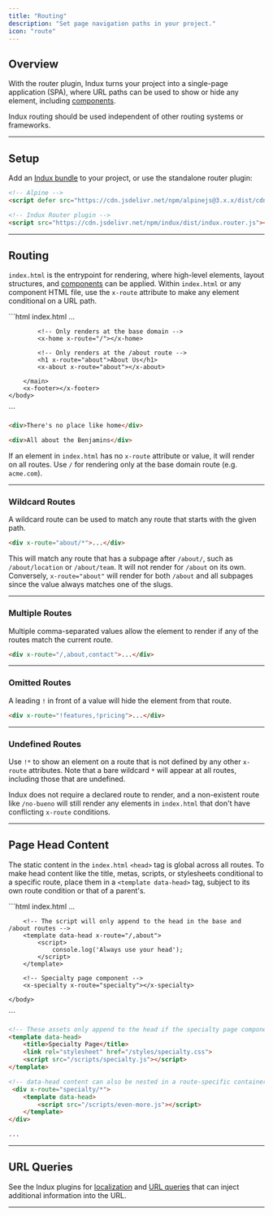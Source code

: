 ```yaml
---
title: "Routing"
description: "Set page navigation paths in your project."
icon: "route"
---
```


## Overview

With the router plugin, Indux turns your project into a single-page application (SPA), where URL paths can be used to show or hide any element, including [components](/plugins/components).

<Note>Indux routing should be used independent of other routing systems or frameworks.</Note>

---

## Setup

Add an [Indux bundle](/getting-started/setup) to your project, or use the standalone router plugin:

```html
<!-- Alpine -->
<script defer src="https://cdn.jsdelivr.net/npm/alpinejs@3.x.x/dist/cdn.min.js"></script>

<!-- Indux Router plugin -->
<script src="https://cdn.jsdelivr.net/npm/indux/dist/indux.router.js"></script>
```

---

## Routing

`index.html` is the entrypoint for rendering, where high-level elements, layout structures, and [components](/plugins/components) can be applied. Within `index.html` or any component HTML file, use the `x-route` attribute to make any element conditional on a URL path.

<CodeGroup>
```html index.html
<!DOCTYPE html>
<html>
    <head>
        ...
    </head>
    <body>
        <x-header></x-header>
        <main>

            <!-- Only renders at the base domain -->
            <x-home x-route="/"></x-home>

            <!-- Only renders at the /about route -->
            <h1 x-route="about">About Us</h1>
            <x-about x-route="about"></x-about>

        </main>
        <x-footer></x-footer>
    </body>
</html>
```

```html home.html
<div>There's no place like home</div>
```

```html about.html
<div>All about the Benjamins</div>
```

</CodeGroup>

If an element in `index.html` has no `x-route` attribute or value, it will render on all routes. Use `/` for rendering only at the base domain route (e.g. `acme.com`).

---

### Wildcard Routes

A wildcard route can be used to match any route that starts with the given path.

```html
<div x-route="about/*">...</div>
```

This will match any route that has a subpage after `/about/`, such as `/about/location` or `/about/team`. It will not render for `/about` on its own. Conversely, `x-route="about"` will render for both `/about` and all subpages since the value always matches one of the slugs.

---

### Multiple Routes

Multiple comma-separated values allow the element to render if any of the routes match the current route.

```html
<div x-route="/,about,contact">...</div>
```

---

### Omitted Routes

A leading `!` in front of a value will hide the element from that route.

```html
<div x-route="!features,!pricing">...</div>
```

---

### Undefined Routes

Use `!*` to show an element on a route that is not defined by any other `x-route` attributes. Note that a bare wildcard `*` will appear at all routes, including those that are undefined.

<Note>Indux does not require a declared route to render, and a non-existent route like `/no-bueno` will still render any elements in `index.html` that don't have conflicting `x-route` conditions.</Note>

---

## Page Head Content

The static content in the `index.html` `<head>` tag is global across all routes. To make head content like the title, metas, scripts, or stylesheets conditional to a specific route, place them in a `<template data-head>` tag, subject to its own route condition or that of a parent's.

<CodeGroup>
```html index.html
<!DOCTYPE html>
<html>
    <head>
        ...
    </head>
    <body>

        <!-- The script will only append to the head in the base and /about routes -->
        <template data-head x-route="/,about">
            <script>
                console.log('Always use your head');
            </script>
        </template>

        <!-- Specialty page component -->
        <x-specialty x-route="specialty"></x-specialty>

    </body>
</html>
```

```html specialty.html
<!-- These assets only append to the head if the specialty page component is rendered -->
<template data-head>
    <title>Specialty Page</title>
    <link rel="stylesheet" href="/styles/specialty.css">
    <script src="/scripts/specialty.js"></script>
</template>

<!-- data-head content can also be nested in a route-specific container -->
 <div x-route="specialty/*">
    <template data-head>
        <script src="/scripts/even-more.js"></script>
    </template>
</div>

...
```
</CodeGroup>

---

## URL Queries

See the Indux plugins for [localization](/plugins/localization) and [URL queries](/plugins/url-queries) that can inject additional information into the URL.

---
